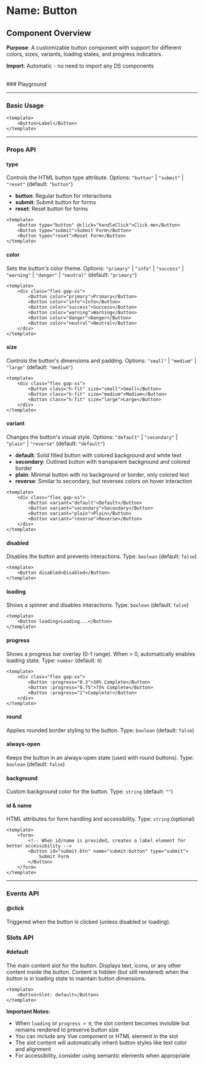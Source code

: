 
<Meta of={Button} />

# Name: Button
## Component Overview

**Purpose**: A customizable button component with support for different colors, sizes, variants, loading states, and progress indicators.

**Import**: Automatic - no need to import any DS components

<br />
### Playground

<Canvas of={Button.Primary} />
<Controls />

---

### Basic Usage

```vue
<template>
    <Button>Label</Button>
</template>
```

<Canvas sourceState="none" of={Button.Primary} />

---

### Props API

#### type
Controls the HTML button type attribute. Options: `"button"` | `"submit"` | `"reset"` (default: `"button"`)

- **button**: Regular button for interactions
- **submit**: Submit button for forms
- **reset**: Reset button for forms

```vue
<template>
    <Button type="button" @click="handleClick">Click me</Button>
    <Button type="submit">Submit Form</Button>
    <Button type="reset">Reset Form</Button>
</template>
```

#### color
Sets the button's color theme. Options: `"primary"` | `"info"` | `"success"` | `"warning"` | `"danger"` | `"neutral"` (default: `"primary"`)

```vue
<template>
    <div class="flex gap-xs">
        <Button color="primary">Primary</Button>
        <Button color="info">Info</Button>
        <Button color="success">Success</Button>
        <Button color="warning">Warning</Button>
        <Button color="danger">Danger</Button>
        <Button color="neutral">Neutral</Button>
    </div>
</template>
```
<Canvas sourceState="none" of={Button.Colors} />

#### size
Controls the button's dimensions and padding. Options: `"small"` | `"medium"` | `"large"` (default: `"medium"`)

```vue
<template>
    <div class="flex gap-xs">
        <Button class="h-fit" size="small">Small</Button>
        <Button class="h-fit" size="medium">Medium</Button>
        <Button class="h-fit" size="large">Large</Button>
    </div>
</template>
```
<Canvas sourceState="none" of={Button.Sizes} />

#### variant
Changes the button's visual style. Options: `"default"` | `"secondary"` | `"plain"` | `"reverse"` (default: `"default"`)

- **default**: Solid filled button with colored background and white text
- **secondary**: Outlined button with transparent background and colored border
- **plain**: Minimal button with no background or border, only colored text
- **reverse**: Similar to secondary, but reverses colors on hover interaction

```vue
<template>
    <div class="flex gap-xs">
        <Button variant="default">Default</Button>
        <Button variant="secondary">Secondary</Button>
        <Button variant="plain">Plain</Button>
        <Button variant="reverse">Reverse</Button>
    </div>
</template>
```

<Canvas sourceState="none" of={Button.Variants} />

#### disabled
Disables the button and prevents interactions. Type: `boolean` (default: `false`)

```vue
<template>
    <Button disabled>Disabled</Button>
</template>
```

<Canvas sourceState="none" of={Button.Disabled} />

#### loading
Shows a spinner and disables interactions. Type: `boolean` (default: `false`)

```vue
<template>
    <Button loading>Loading...</Button>
</template>
```

<Canvas sourceState="none" of={Button.Loading} />

#### progress
Shows a progress bar overlay (0-1 range). When > 0, automatically enables loading state. Type: `number` (default: `0`)

```vue
<template>
    <div class="flex gap-xs">
        <Button :progress="0.3">30% Complete</Button>
        <Button :progress="0.75">75% Complete</Button>
        <Button :progress="1">Complete!</Button>
    </div>
</template>
```

<Canvas sourceState="none" of={Button.Progress} />

#### round
Applies rounded border styling to the button. Type: `boolean` (default: `false`)

<Canvas sourceState="none" of={Button.Round} />

#### always-open
Keeps the button in an always-open state (used with round buttons). Type: `boolean` (default: `false`)

<Canvas sourceState="none" of={Button.AlwaysOpen} />

#### background
Custom background color for the button. Type: `string` (default: `""`)

#### id & name
HTML attributes for form handling and accessibility. Type: `string` (optional)

```vue
<template>
    <form>
        <!-- When id/name is provided, creates a label element for better accessibility -->
        <Button id="submit-btn" name="submit-button" type="submit">
            Submit Form
        </Button>
    </form>
</template>
```

---

### Events API

#### @click
Triggered when the button is clicked (unless disabled or loading).

### Slots API

#### #default
The main content slot for the button. Displays text, icons, or any other content inside the button. Content is hidden (but still rendered) when the button is in loading state to maintain button dimensions.

```vue
<template>
    <Button>Slot: default</Button>
</template>
```

**Important Notes:**
- When `loading` or `progress > 0`, the slot content becomes invisible but remains rendered to preserve button size
- You can include any Vue component or HTML element in the slot
- The slot content will automatically inherit button styles like text color and alignment
- For accessibility, consider using semantic elements when appropriate